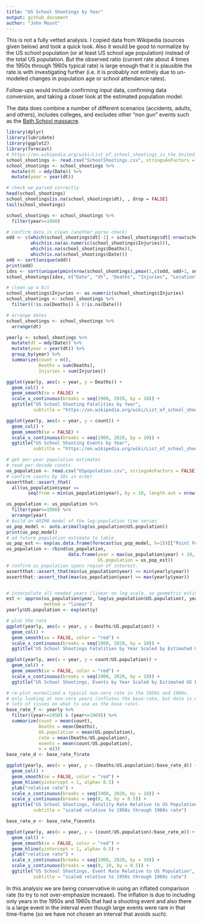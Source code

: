 ```yaml
---
title: "US School Shootings by Year"
output: github_document
author: "John Mount"
---
```


This is not a fully vetted analysis.  I copied data from Wikipedia (sources given below) and took a quick look. Also it would be good to normalize by the US school population (or at least US school age population) instead of the total US population.  But the observed ratio (current rate about 4 times the 1950s through 1960s typical rate) is large enough that it is plausible the rate is with investigating further (i.e. it is probably not entirely due to un-modeled changes in population age or school attendance rates).  

Follow-ups would include confirming input data, confirming data conversion, and taking a closer look at the estimated population model.

The data does combine a number of different scenarios (accidents, adults, and others), includes colleges, and excludes other "non gun" events such as the [Bath School massacre](https://en.wikipedia.org/wiki/Bath_School_disaster). 

```r
library(dplyr)
library(lubridate)
library(ggplot2)
library(forecast)
# https://en.wikipedia.org/wiki/List_of_school_shootings_in_the_United_States
school_shootings <- read.csv("SchoolShootings.csv", stringsAsFactors = FALSE)
school_shootings <- school_shootings %>%
  mutate(dt = mdy(Date)) %>%
  mutate(year = year(dt)) 

# check we parsed correctly
head(school_shootings)
school_shootings[is.na(school_shootings$dt), , drop = FALSE]
tail(school_shootings)

school_shootings <- school_shootings %>%
  filter(year>=1900)

# confirm data is clean (another parse check)
odd <- c(which(school_shootings$dt[-1] < school_shootings$dt[-nrow(school_shootings)]),
         which(is.na(as.numeric(school_shootings$Injuries))),
         which(is.na(school_shootings$Deaths)),
         which(is.na(school_shootings$Date)))
odd <- sort(unique(odd))
print(odd)
idxs <- sort(unique(pmin(nrow(school_shootings),pmax(1,c(odd, odd+1, odd-1)))))
school_shootings[idxs, c("Date", "dt", "Deaths", "Injuries", "Location"), drop=FALSE]

# clean up a bit
school_shootings$Injuries <- as.numeric(school_shootings$Injuries)
school_shootings <- school_shootings %>%
  filter((!is.na(Deaths)) & (!is.na(Date)))

# arrange dates
school_shootings <- school_shootings %>%
  arrange(dt)

yearly <- school_shootings %>%
  mutate(dt = mdy(Date)) %>%
  mutate(year = year(dt)) %>%
  group_by(year) %>%
  summarize(count = n(), 
            Deaths = sum(Deaths), 
            Injuries = sum(Injuries)) 

ggplot(yearly, aes(x = year, y = Deaths)) + 
  geom_col() + 
  geom_smooth(se = FALSE) +
  scale_x_continuous(breaks = seq(1900, 2020, by = 10)) +
  ggtitle("US School Shooting Fatalities by Year",
          subtitle = "https://en.wikipedia.org/wiki/List_of_school_shootings_in_the_United_States")

ggplot(yearly, aes(x = year, y = count)) + 
  geom_col() + 
  geom_smooth(se = FALSE) +
  scale_x_continuous(breaks = seq(1900, 2020, by = 10)) +
  ggtitle("US School Shooting Events by Year",
          subtitle = "https://en.wikipedia.org/wiki/List_of_school_shootings_in_the_United_States")

# get per-year population estimates
# read per-decade counts
us_population <- read.csv("USpopulation.csv", stringsAsFactors = FALSE)
# confirm counts by 10s in order
assertthat::assert_that(
  all(us_population$year == 
        seq(from = min(us_population$year), by = 10, length.out = nrow(us_population))))

us_population <- us_population %>%
  filter(year>=1900) %>% 
  arrange(year) 
# build an ARIMA model of the log-population time series
us_pop_model <- auto.arima(log(us_population$US.population))
print(us_pop_model)
# ad future population estimate to table
us_pop_est <- exp(as.data.frame(forecast(us_pop_model, h=1))[["Point Forecast"]][[1]])
us_population <- rbind(us_population, 
                       data.frame(year = max(us_population$year) + 10,
                                  US.population = us_pop_est))
# confirm us_population spans region of interest.
assertthat::assert_that(min(us_population$year) <= min(yearly$year))
assertthat::assert_that(max(us_population$year) >= max(yearly$year))


# interpolate all needed years (linear on log scale, so geometric estimate)
est <- approx(us_population$year, log(us_population$US.population), yearly$year,
              method = "linear")
yearly$US.population <- exp(est$y)

# plot the rate
ggplot(yearly, aes(x = year, y = Deaths/US.population)) + 
  geom_col() + 
  geom_smooth(se = FALSE, color = "red") +
  scale_x_continuous(breaks = seq(1900, 2020, by = 10)) +
  ggtitle("US School Shootings Fatalities by Year Scaled by Estimated US Population")

ggplot(yearly, aes(x = year, y = count/US.population)) + 
  geom_col() + 
  geom_smooth(se = FALSE, color = "red") +
  scale_x_continuous(breaks = seq(1900, 2020, by = 10)) +
  ggtitle("US School Shootings, Events by Year Scaled by Estimated US Population")

# re-plot normalized a typical non-zero rate in the 1950s and 1960s.
# only looking at non-zero years (inflates the base-rate, but data is wild so 
# lots of issues on what to use as the base rate).
base_rate_f <- yearly %>%
  filter((year>=1950) & (year<=1969)) %>%
  summarize(count = mean(count), 
            Deaths = mean(Deaths), 
            US.population = mean(US.population),
            rate = mean(Deaths/US.population),
            events = mean(count/US.population),
            n = n())
base_rate_d <- base_rate_f$rate

ggplot(yearly, aes(x = year, y = (Deaths/US.population)/base_rate_d)) + 
  geom_col() + 
  geom_smooth(se = FALSE, color = "red") +
  geom_hline(yintercept = 1, alpha= 0.5) +
  ylab("relative rate") +
  scale_x_continuous(breaks = seq(1900, 2020, by = 10)) +
  scale_y_continuous(breaks = seq(0, 8, by = 0.5)) +
  ggtitle("US School Shootings, Fatality Rate Relative to US Population",
          subtitle = "scaled relative to 1950s through 1960s rate")

base_rate_e <- base_rate_f$events

ggplot(yearly, aes(x = year, y = (count/US.population)/base_rate_e)) + 
  geom_col() + 
  geom_smooth(se = FALSE, color = "red") +
  geom_hline(yintercept = 1, alpha= 0.5) +
  ylab("relative rate") +
  scale_x_continuous(breaks = seq(1900, 2020, by = 10)) +
  scale_y_continuous(breaks = seq(0, 10, by = 0.5)) +
  ggtitle("US School Shootings, Event Rate Relative to US Population",
          subtitle = "scaled relative to 1950s through 1960s rate")
```

In this analysis we are being conservative in using an inflated comparison rate (to
try to not over-emphasize increase). The inflation is due to including only years 
in the 1950s and 1960s that had a shooting event and also there is a large event 
in the interval even though large events were rare in that time-frame
(so we have not chosen an interval that avoids such).